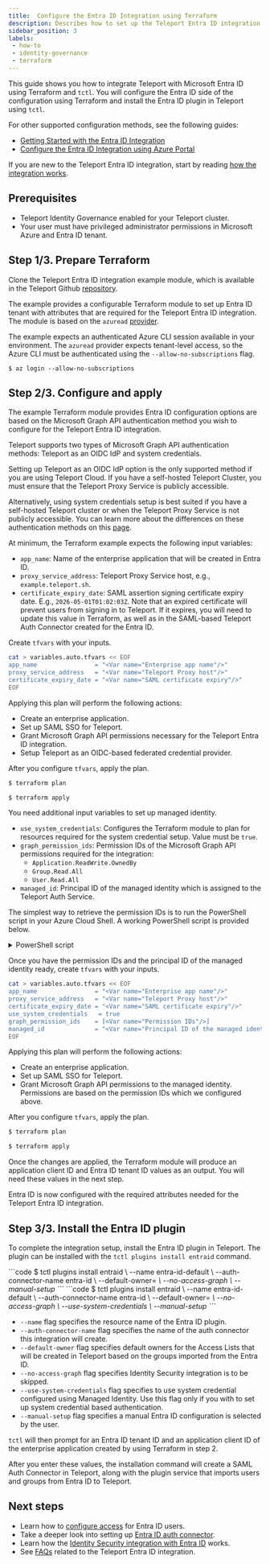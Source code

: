 ```yaml
---
title:  Configure the Entra ID Integration using Terraform
description: Describes how to set up the Teleport Entra ID integration using Terraform
sidebar_position: 3
labels:
 - how-to
 - identity-governance
 - terraform
---
```


This guide shows you how to integrate Teleport with Microsoft Entra ID using Terraform and `tctl`.
You will configure the Entra ID side of the configuration using Terraform and install the Entra ID 
plugin in Teleport using `tctl`. 

For other supported configuration methods, see the following guides:
- [Getting Started with the Entra ID Integration](getting-started.mdx)
- [Configure the Entra ID Integration using Azure Portal](manual-installation.mdx)

If you are new to the Teleport Entra ID integration, start by reading [how the integration works](entra-id.mdx). 

## Prerequisites

- Teleport Identity Governance enabled for your Teleport cluster.
- Your user must have privileged administrator permissions in Microsoft Azure and Entra ID tenant.

## Step 1/3. Prepare Terraform

Clone the Teleport Entra ID integration example module, which is available in the Teleport Github 
[repository](https://github.com/gravitational/teleport/tree/master/examples/terraform/entra-id-integration).

The example provides a configurable Terraform module to set up Entra ID tenant with attributes that are 
required for the Teleport Entra ID integration. The module is based on the `azuread` [provider](https://registry.terraform.io/providers/hashicorp/azuread/latest/docs).

The example expects an authenticated Azure CLI session available in your environment.
The `azuread` provider expects tenant-level access, so the Azure CLI must be authenticated using 
the `--allow-no-subscriptions` flag.
```
$ az login --allow-no-subscriptions
```

## Step 2/3. Configure and apply

The example Terraform module provides Entra ID configuration options are based on the 
Microsoft Graph API authentication method you wish to configure for the Teleport Entra ID integration. 

Teleport supports two types of Microsoft Graph API authentication methods:
Teleport as an OIDC IdP and system credentials. 

Setting up Teleport as an OIDC IdP option is the only supported method if you are using Teleport Cloud.
If you have a self-hosted Teleport Cluster, you must ensure that the Teleport Proxy Service is publicly accessible.

Alternatively, using system credentials setup is best suited if you have a self-hosted Teleport cluster 
or when the Teleport Proxy Service is not publicly accessible. You can learn more about the differences 
on these authentication methods on this [page](entra-id.mdx#choosing-the-microsoft-graph-api-authentication-method).

At minimum, the Terraform example expects the following input variables:
- `app_name`: Name of the enterprise application that will be created in Entra ID.
- `proxy_service_address`: Teleport Proxy Service host, e.g., `example.teleport.sh`.
- `certificate_expiry_date`: SAML assertion signing certificate expiry date. 
   E.g., `2026-05-01T01:02:03Z`. Note that an expired certificate will prevent users from 
   signing in to Teleport. If it expires, you will need to update this value in Terraform, 
   as well as in the SAML-based Teleport Auth Connector created for the Entra ID. 

<Tabs>
<TabItem default label="Teleport as an OIDC provider" name="entra-oidc">

Create `tfvars` with your inputs.

```bash
cat > variables.auto.tfvars << EOF
app_name                = "<Var name="Enterprise app name"/>"
proxy_service_address   = "<Var name="Teleport Proxy host"/>"
certificate_expiry_date = "<Var name="SAML certificate expiry"/>"
EOF
```

Applying this plan will perform the following actions:
- Create an enterprise application.
- Set up SAML SSO for Teleport.
- Grant Microsoft Graph API permissions necessary for the Teleport Entra ID integration.
- Setup Teleport as an OIDC-based federated credential provider. 

After you configure `tfvars`, apply the plan.
```bash
$ terraform plan 

$ terraform apply 
```

</TabItem>
<TabItem label="System credential" name="entra-system-cred">

You need additional input variables to set up managed identity.
- `use_system_credentials`: Configures the Terraform module to plan for resources required 
   for the system credential setup. Value must be `true`.
- `graph_permission_ids`: Permission IDs of the Microsoft Graph API permissions required for the integration:
  - `Application.ReadWrite.OwnedBy`
  - `Group.Read.All`
  - `User.Read.All`
- `managed_id`:  Principal ID of the managed identity which is assigned to the Teleport Auth Service.

The simplest way to retrieve the permission IDs is to run the PowerShell script in your Azure Cloud Shell.
A working PowerShell script is provided below. 
<details>
<summary>PowerShell script</summary>

```powershell
Connect-AzureAD
# This is a service principal object representing Microsoft Graph in Entra ID with a specific app ID.
$GraphServicePrincipal = Get-AzureADServicePrincipal -Filter "AppId eq '00000003-0000-0000-c000-000000000000'"
# These are Microsoft Graph API permissions required by the managed identity.
$permissions = @(
  "Application.ReadWrite.OwnedBy"   # Permission to read application
  "Group.Read.All"     # Permission to read groups in the directory
  "User.Read.All"        # Permission to read users in the directory
)
# Filter and find the app roles in the Microsoft Graph service principal that matches with permissions.
# Only include roles where "AllowedMemberTypes" includes "Application" (suitable for managed identities).
$appRoles = $GraphServicePrincipal.AppRoles |
    Where-Object Value -in $permissions |
    Where-Object AllowedMemberTypes -contains "Application"
# Print ID of each of the three permissions.
foreach ($appRole in $appRoles) {
  "{0} : {1}" -f $appRole.Value, $appRole.Id 
}
```

</details>

Once you have the permission IDs and the principal ID of the managed identity ready,
create `tfvars` with your inputs.

```bash
cat > variables.auto.tfvars << EOF
app_name                = "<Var name="Enterprise app name"/>"
proxy_service_address   = "<Var name="Teleport Proxy host"/>"
certificate_expiry_date = "<Var name="SAML certificate expiry"/>"
use_system_credentials   = true
graph_permission_ids    = [<Var name="Permission IDs"/>]
managed_id              = "<Var name="Principal ID of the managed identity"/>"
EOF
```

Applying this plan will perform the following actions:
- Create an enterprise application.
- Set up SAML SSO for Teleport.
- Grant Microsoft Graph API permissions to the managed identity. Permissions 
  are based on the permission IDs which we configured above.

After you configure `tfvars`, apply the plan.
```bash
$ terraform plan 

$ terraform apply 
```

</TabItem>
</Tabs>

Once the changes are applied, the Terraform module will produce an application client ID and 
Entra ID tenant ID values as an output. You will need these values in the next step.

Entra ID is now configured with the required attributes needed for the Teleport Entra ID integration.

## Step 3/3. Install the Entra ID plugin

To complete the integration setup, install the Entra ID plugin in Teleport.
The plugin can be installed with the `tctl plugins install entraid` command.

<Tabs>
<TabItem default label="Teleport as an OIDC provider" name="entra-oidc">
```code
$ tctl plugins install entraid \
    --name entra-id-default \
    --auth-connector-name entra-id \
    --default-owner=<Var name="Access List Owner"/> \
    --no-access-graph \
    --manual-setup
```
</TabItem>

<TabItem label="System credential" name="entra-system-cred">
```code
$ tctl plugins install entraid \
    --name entra-id-default \
    --auth-connector-name entra-id \
    --default-owner=<Var name="Access List Owner"/> \
    --no-access-graph \
    --use-system-credentials \
    --manual-setup
```
</TabItem>
</Tabs>

- `--name` flag specifies the resource name of the Entra ID plugin.
- `--auth-connector-name` flag specifies the name of the auth connector this integration will create.
- `--default-owner` flag specifies default owners for the Access Lists that will be created
in Teleport based on the groups imported from the Entra ID.
- `--no-access-graph` flag specifies Identity Security integration is to be skipped.
- `--use-system-credentials` flag specifies to use system credential configured using Managed Identity. Use this flag only 
if you with to set up system credential based authentication.
- `--manual-setup` flag specifies a manual Entra ID configuration is selected by the user.

`tctl` will then prompt for an Entra ID tenant ID and an application client ID of the enterprise 
application created by using Terraform in step 2.

After you enter these values, the installation command will create a SAML Auth Connector in Teleport, along with the 
plugin service that imports users and groups from Entra ID to Teleport.

## Next steps

- Learn how to [configure access](configure-access.mdx) for Entra ID users.
- Take a deeper look into setting up [Entra ID auth connector](../../zero-trust-access/sso/entra-id.mdx). 
- Learn how the [Identity Security integration with Entra ID](../../identity-security/integrations/entra-id.mdx) works. 
- See [FAQs](faq.mdx) related to the Teleport Entra ID integration. 

